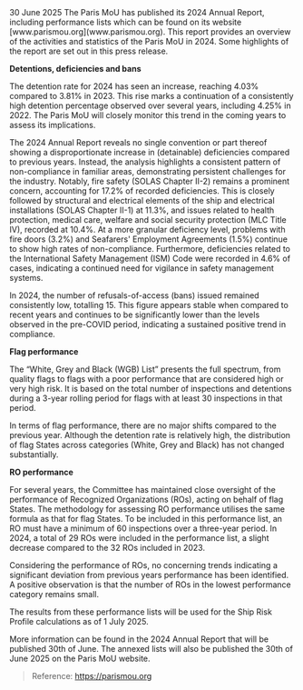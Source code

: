 <div className='news-paragraph'>
30 June 2025 The Paris MoU has published its 2024 Annual Report, including performance lists which can be found on its website [www.parismou.org](www.parismou.org). This report provides an overview of the activities and statistics of the Paris MoU in 2024. Some highlights of the report are set out in this press release. 

**Detentions, deficiencies and bans** 

The detention rate for 2024 has seen an increase, reaching 4.03% compared to 3.81% in 2023. This rise marks a continuation of a consistently high detention percentage observed over several years, including 4.25% in 2022. The Paris MoU will closely monitor this trend in the coming years to assess its implications. 

The 2024 Annual Report reveals no single convention or part thereof showing a disproportionate increase in (detainable) deficiencies compared to previous years. Instead, the analysis highlights a consistent pattern of non-compliance in familiar areas, demonstrating persistent challenges for the industry. Notably, fire safety (SOLAS Chapter II-2) remains a prominent concern, accounting for 17.2% of recorded deficiencies. This is closely followed by structural and electrical elements of the ship and electrical installations (SOLAS Chapter II-1) at 11.3%, and issues related to health protection, medical care, welfare and social security protection (MLC Title IV), recorded at 10.4%. At a more granular deficiency level, problems with fire doors (3.2%) and Seafarers' Employment Agreements (1.5%) continue to show high rates of non-compliance. Furthermore, deficiencies related to the International Safety Management (ISM) Code were recorded in 4.6% of cases, indicating a continued need for vigilance in safety management systems.

In 2024, the number of refusals-of-access (bans) issued remained consistently low, totalling 15. This figure appears stable when compared to recent years and continues to be significantly lower than the levels observed in the pre-COVID period, indicating a sustained positive trend in compliance. 

**Flag performance** 

The “White, Grey and Black (WGB) List” presents the full spectrum, from quality flags to flags with a poor performance that are considered high or very high risk. It is based on the total number of inspections and detentions during a 3-year rolling period for flags with at least 30 inspections in that period. 

In terms of flag performance, there are no major shifts compared to the previous year. Although the detention rate is relatively high, the distribution of flag States across categories (White, Grey and Black) has not changed substantially. 

**RO performance** 

For several years, the Committee has maintained close oversight of the performance of Recognized Organizations (ROs), acting on behalf of flag States. The methodology for assessing RO performance utilises the same formula as that for flag States. To be included in this performance list, an RO must have a minimum of 60 inspections over a three-year period. In 2024, a total of 29 ROs were included in the performance list, a slight decrease compared to the 32 ROs included in 2023. 

Considering the performance of ROs, no concerning trends indicating a significant deviation from previous years performance has been identified. A positive observation is that the number of ROs in the lowest performance category remains small. 

The results from these performance lists will be used for the Ship Risk Profile calculations as of 1 July 2025. 

More information can be found in the 2024 Annual Report that will be published 30th of June. The annexed lists will also be published the 30th of June 2025 on the Paris MoU website.
</div>


> Reference: https://parismou.org